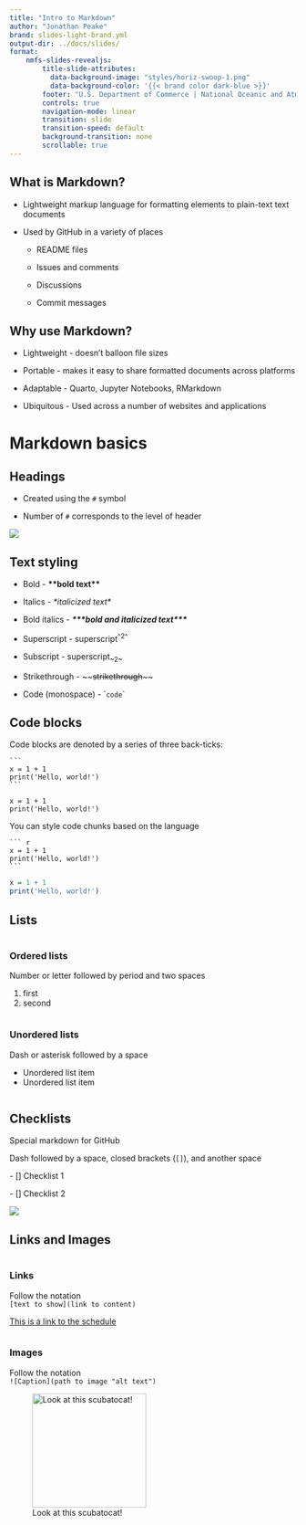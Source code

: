 ```yaml
---
title: "Intro to Markdown"
author: "Jonathan Peake"
brand: slides-light-brand.yml
output-dir: ../docs/slides/
format: 
    nmfs-slides-revealjs: 
        title-slide-attributes:
          data-background-image: "styles/horiz-swoop-1.png"
          data-background-color: '{{< brand color dark-blue >}}'
        footer: "U.S. Department of Commerce | National Oceanic and Atmospheric Administration | National Marine Fisheries Service"
        controls: true
        navigation-mode: linear
        transition: slide
        transition-speed: default
        background-transition: none
        scrollable: true
---
```


## What is Markdown?

-   Lightweight markup language for formatting elements to plain-text text documents

-   Used by GitHub in a variety of places

    -   README files

    -   Issues and comments

    -   Discussions

    -   Commit messages

## Why use Markdown?

-   Lightweight - doesn't balloon file sizes

-   Portable - makes it easy to share formatted documents across platforms

-   Adaptable - Quarto, Jupyter Notebooks, RMarkdown

-   Ubiquitous - Used across a number of websites and applications

# Markdown basics

## Headings

-   Created using the `#` symbol

-   Number of `#` corresponds to the level of header

![](images/paste-65.png){fig-align="center"}

## Text styling

-   Bold - **\*\*bold text\*\***

-   Italics - *\*italicized text\**

-   Bold italics - ***\*\*\*bold and italicized text\*\*\****

-   Superscript - superscript^\^2\^^

-   Subscript - superscript~\~2\~~

-   Strikethrough - \~\~~~strikethrough~~\~\~

-   Code (monospace) - \``code`\`

## Code blocks
Code blocks are denoted by a series of three back-ticks:
````
```
x = 1 + 1
print('Hello, world!')
```
````
```
x = 1 + 1
print('Hello, world!')
```
You can style code chunks based on the language
````
``` r
x = 1 + 1
print('Hello, world!')
```
````

``` r
x = 1 + 1
print('Hello, world!')
```


## Lists

::: column
### Ordered lists

Number or letter followed by period and two spaces

1.  first
2.  second
:::

::: column
### Unordered lists

Dash or asterisk followed by a space

-   Unordered list item
-   Unordered list item
:::

## Checklists

Special markdown for GitHub

Dash followed by a space, closed brackets (`[]`), and another space

\- \[\] Checklist 1

\- \[\] Checklist 2

![](images/paste-67.png)

## Links and Images

::: column
### Links

Follow the notation\
`[text to show](link to content)`

[This is a link to the schedule](https://nmfs-opensci.github.io/GitHub-Clinic/schedule.html)
:::

::: column
### Images

Follow the notation\
`![Caption](path to image "alt text")`

![Look at this scubatocat!](https://octodex.github.com/images/scubatocat.png "Octocat reimagined as a scuba diver"){fig-align="left" height="200"}
:::

